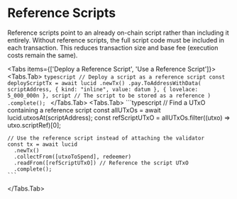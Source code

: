 
# Reference Scripts

Reference scripts point to an already on-chain script rather than including it entirely. Without reference scripts, the full script code must be included in each transaction.
This reduces transaction size and base fee (execution costs remain the same).

<Tabs items={['Deploy a Reference Script', 'Use a Reference Script']}>
  <Tabs.Tab>
    ```typescript
    // Deploy a script as a reference script
    const deployScriptTx = await lucid
      .newTx()
      .pay.ToAddressWithData(
        scriptAddress,
        { kind: "inline", value: datum },
        { lovelace: 5_000_000n },
        script // The script to be stored as a reference
      )
      .complete();
    ```
  </Tabs.Tab>
  <Tabs.Tab>
    ```typescript
    // Find a UTxO containing a reference script
    const allUTxOs = await lucid.utxosAt(scriptAddress);
    const refScriptUTxO = allUTxOs.filter((utxo) => utxo.scriptRef)[0];

    // Use the reference script instead of attaching the validator
    const tx = await lucid
      .newTx()
      .collectFrom([utxoToSpend], redeemer)
      .readFrom([refScriptUTxO]) // Reference the script UTxO
      .complete();
    ```

  </Tabs.Tab>
</Tabs>

